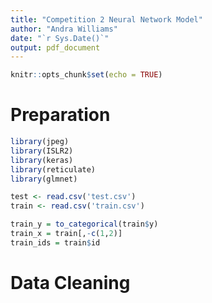 ```yaml
---
title: "Competition 2 Neural Network Model"
author: "Andra Williams"
date: "`r Sys.Date()`"
output: pdf_document
---
```


```r
knitr::opts_chunk$set(echo = TRUE)
```

# Preparation
```r
library(jpeg)
library(ISLR2)
library(keras)
library(reticulate)
library(glmnet)
```

```r

test <- read.csv('test.csv')
train <- read.csv('train.csv')
```

```r

train_y = to_categorical(train$y)
train_x = train[,-c(1,2)]
train_ids = train$id

```


# Data Cleaning

```r


```